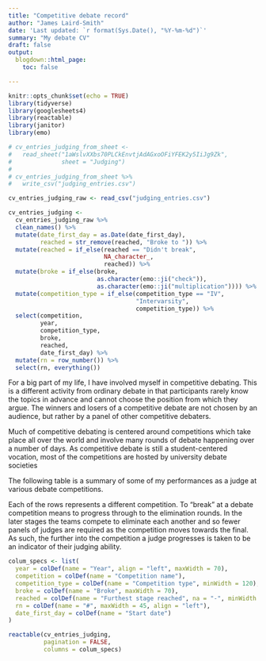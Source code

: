 ```yaml
---
title: "Competitive debate record"
author: "James Laird-Smith"
date: 'Last updated: `r format(Sys.Date(), "%Y-%m-%d")`'
summary: "My debate CV"
draft: false
output:
  blogdown::html_page:
    toc: false

---
```

<style>
.article-container {
  max-width: 1200px;
}

.article-date {
  display:none;
}
</style>


```r
knitr::opts_chunk$set(echo = TRUE)
library(tidyverse)
library(googlesheets4)
library(reactable)
library(janitor)
library(emo)
```


```r
# cv_entries_judging_from_sheet <-
#   read_sheet("1aWslvXXbs70PLCkEnvtjAdAGxoOFiYFEK2y5IiJg9Zk",
#              sheet = "Judging")
# 
# cv_entries_judging_from_sheet %>%
#   write_csv("judging_entries.csv")
```


```r
cv_entries_judging_raw <- read_csv("judging_entries.csv")
```


```r
cv_entries_judging <- 
  cv_entries_judging_raw %>% 
  clean_names() %>% 
  mutate(date_first_day = as.Date(date_first_day),
         reached = str_remove(reached, "Broke to ")) %>%
  mutate(reached = if_else(reached == "Didn't break",
                           NA_character_,
                           reached)) %>% 
  mutate(broke = if_else(broke,
                         as.character(emo::ji("check")),
                         as.character(emo::ji("multiplication")))) %>% 
  mutate(competition_type = if_else(competition_type == "IV",
                                    "Intervarsity",
                                    competition_type)) %>% 
  select(competition,
         year,
         competition_type,
         broke,
         reached,
         date_first_day) %>% 
  mutate(rn = row_number()) %>% 
  select(rn, everything())
```

For a big part of my life, I have involved myself in competitive debating.
This is a different activity from ordinary debate in that participants rarely 
know the topics in advance and cannot choose the position from which they argue. 
The winners and losers of a competitive debate are not chosen by an audience, 
but rather by a panel of other competitive debaters. 

Much of competitive debating is centered around competitions which take place 
all over the world and involve many rounds of debate happening over a number of
days. As competitive debate is still a student-centered vocation, most of the
competitions are hosted by university debate societies

The following table is a summary of some of my performances as a judge at
various debate competitions.

Each of the rows represents a different competition. To "break" at a debate
competition means to progress through to the elimination rounds. In the later
stages the teams compete to eliminate each another and so fewer panels of
judges are required as the competition moves towards the final. As such, the
further into the competition a judge progresses is taken to be an indicator 
of their judging ability.

```r
colum_specs <- list(
  year = colDef(name = "Year", align = "left", maxWidth = 70),
  competition = colDef(name = "Competition name"),
  competition_type = colDef(name = "Competition type", minWidth = 120),
  broke = colDef(name = "Broke", maxWidth = 70),
  reached = colDef(name = "Furthest stage reached", na = "-", minWidth = 120),
  rn = colDef(name = "#", maxWidth = 45, align = "left"),
  date_first_day = colDef(name = "Start date")
)

reactable(cv_entries_judging,
          pagination = FALSE,
          columns = colum_specs)
```